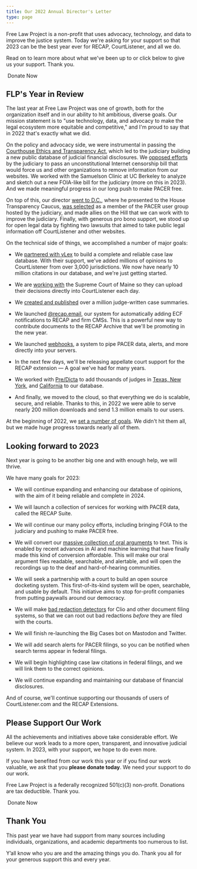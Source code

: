 ```yaml
---
title: Our 2022 Annual Director's Letter
type: page
---
```




<p className="lead">Free Law Project is a non-profit that uses advocacy, technology, and data to improve the justice system. Today we're asking for your support so that 2023 can be the best year ever for RECAP, CourtListener, and all we do.</p>


Read on to learn more about what we've been up to or click below to give us your support. Thank you.

<RedButton href="https://www.courtlistener.com/donate/?referrer=2022-first-button" size="lg" extraClasses="inline-flex"><HeartIcon className="flex-shrink-0 h-5 w-5" aria-hidden="true"/>&nbsp;Donate Now</RedButton>


## FLP's Year in Review

The last year at Free Law Project was one of growth, both for the organization itself and in our ability to hit ambitious, diverse goals. Our mission statement is to "use technology, data, and advocacy to make the legal ecosystem more equitable and competitive," and I'm proud to say that in 2022 that's exactly what we did.

On the policy and advocacy side, we were instrumental in passing the [Courthouse Ethics and Transparency Act][ceta], which led to the judiciary building a new public database of judicial financial disclosures. We [opposed efforts][sec] by the judiciary to pass an unconstitutional Internet censorship bill that would force us and other organizations to remove information from our websites. We worked with the Samuelson Clinic at UC Berkeley to analyze and sketch out a new FOIA-like bill for the judiciary (more on this in 2023). And we made meaningful progress in our long push to make PACER free.

On top of this, our director [went to D.C.][dc], where he presented to the House Transparency Caucus, [was selected][ug] as a member of the PACER user group hosted by the judiciary, and made allies on the Hill that we can work with to improve the judiciary. Finally, with generous pro bono support, we stood up for open legal data by fighting two lawsuits that aimed to take public legal information off CourtListener and other websites.

On the technical side of things, we accomplished a number of major goals:

 - We [partnered with vLex][vlex] to build a complete and reliable case law database. With their support, we've added millions of opinions to CourtListener from over 3,000 jurisdictions. We now have nearly 10 million citations in our database, and we're just getting started.

 - We are [working with][dash] the Supreme Court of Maine so they can upload their decisions directly into CourtListener each day.

 - We [created and published][parentheticals] over a million judge-written case summaries.

 - We launched [@recap.email][re], our system for automatically adding ECF notifications to RECAP and firm CMSs. This is a powerful new way to contribute documents to the RECAP Archive that we'll be promoting in the new year.

 - We launched [webhooks][wh], a system to pipe PACER data, alerts, and more directly into your servers.

 - In the next few days, we'll be releasing appellate court support for the RECAP extension — A goal we've had for many years.

 - We worked with [Pre/Dicta][pd] to add thousands of judges in [Texas, New York][judge-db2], and [California][judge-db1] to our database.

 - And finally, we moved to the cloud, so that everything we do is scalable, secure, and reliable. Thanks to this, in 2022 we were able to serve nearly 200 million downloads and send 1.3 million emails to our users.

At the beginning of 2022, we [set a number of goals][goals]. We didn't hit them all, but we made huge progress towards nearly all of them.


## Looking forward to 2023

Next year is going to be another big one and with enough help, we will thrive.

We have many goals for 2023:

 - We will continue expanding and enhancing our database of opinions, with the aim of it being reliable and complete in 2024.

 - We will launch a collection of services for working with PACER data, called the RECAP Suite.

 - We will continue our many policy efforts, including bringing FOIA to the judiciary and pushing to make PACER free.

 - We will convert our [massive collection of oral arguments][oa] to text. This is enabled by recent advances in AI and machine learning that have finally made this kind of conversion affordable. This will make our oral argument files readable, searchable, and alertable, and will open the recordings up to the deaf and hard-of-hearing communities.

 - We will seek a partnership with a court to build an open source docketing system. This first-of-its-kind system will be open, searchable, and usable by default. This initiative aims to stop for-profit companies from putting paywalls around our democracy.

 - We will make [bad redaction detectors][xray] for Clio and other document filing systems, so that we can root out bad redactions _before_ they are filed with the courts.

 - We will finish re-launching the Big Cases bot on Mastodon and Twitter.

 - We will add search alerts for PACER filings, so you can be notified when search terms appear in federal filings.

 - We will begin highlighting case law citations in federal filings, and we will link them to the correct opinions.

- We will continue expanding and maintaining our database of financial disclosures.

And of course, we'll continue supporting our thousands of users of CourtListener.com and the RECAP Extensions.


## Please Support Our Work

All the achievements and initiatives above take considerable effort. We believe our work leads to a more open, transparent, and innovative judicial system. In 2023, with your support, we hope to do even more.

If you have benefited from our work this year or if you find our work valuable, we ask that you **please donate today**. We need your support to do our work.

Free Law Project is a federally recognized 501(c)(3) non-profit. Donations are tax deductible. Thank you.


<RedButton href="https://www.courtlistener.com/donate/?referrer=2022-second-button" size="lg" extraClasses="inline-flex"><HeartIcon className="flex-shrink-0 h-5 w-5" aria-hidden="true"/>&nbsp;Donate Now</RedButton>


## Thank You <i className="fa fa-heart-o"></i>

This past year we have had support from many sources including individuals, organizations, and academic departments too numerous to list.

Y’all know who you are and the amazing things you do. Thank you all for your generous support this and every year.

[xray]: /projects/x-ray/
[ceta]: https://ross.house.gov/media/press-releases/president-biden-signs-law-ross-bill-enhance-judicial-ethics-and-transparency
[re]: https://www.courtlistener.com/help/recap/email/
[vlex]: /2022/08/22/vlex-partnership/
[dash]: /2022/08/02/maine-supreme-and-tennessee-workers-comp
[judge-db1]: /2022/04/19/california-judge-database
[judge-db2]: /2022/11/03/texas-and-new-york-judge-database
[doc]: /projects/doctor
[parentheticals]: /2022/03/17/summarizing-important-cases/
[sec]: https://twitter.com/FreeLawProject/status/1601011543344152577
[ug]: https://twitter.com/FreeLawProject/status/1575206978342658048
[dc]: https://twitter.com/FreeLawProject/status/1572375504610824192
[goals]: https://twitter.com/FreeLawProject/status/1479157631671365637
[oa]: https://www.courtlistener.com/audio/
[wh]: https://www.courtlistener.com/help/api/webhooks/
[pd]: www.pre-dicta.com